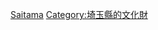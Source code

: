 {{日本行政區劃分類導航|重要文化財}}
{{Commonscat|Important Cultural Property of Japan in Saitama prefecture}}

[[Category:日本各都道府縣重要文化財|Saitama]]
[[Category:埼玉縣的文化財|Category:埼玉縣的文化財]]